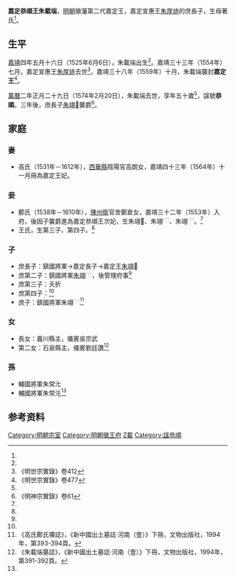 '''嘉定恭順王朱載㙐'''{{BD|1525年|6月6日|1574年|2月20日|catIdx=Z朱}}，[[明朝|明朝]]徽藩第二代嘉定王，嘉定宣惠王[[朱厚焃|朱厚焃]]的庶長子，生母著氏<ref name=zai/>。

==生平==
[[嘉靖|嘉靖]]四年五月十六日（1525年6月6日），朱載㙐出生<ref name=zai/>。嘉靖三十三年（1554年）七月，嘉定宣惠王[[朱厚焃|朱厚焃]]去世<ref>《明世宗實錄》卷412</ref>。嘉靖三十八年（1559年）十月，朱載㙐襲封'''嘉定王'''<ref>《明世宗實錄》卷477</ref>。

[[萬曆|萬曆]]二年正月二十九日（1574年2月20日），朱載㙐去世，享年五十歲<ref name=zai/>，諡號'''恭順'''。三年後，庶長子[[朱翊𰼡|朱翊𰼡]]襲爵<ref>《明神宗實錄》卷61</ref>。

==家庭==
===妻===
*高氏（1531年－1612年），[[西華縣|西華縣]]陰陽官高朗女，嘉靖四十三年（1564年）十一月冊為嘉定王妃。

===妾===
*鄭氏（1538年－1610年），[[陳州衛|陳州衛]]官舍鄭倉女，嘉靖三十二年（1553年）入府，後因子襲爵進為嘉定恭順王次妃，生朱翊𰼡、朱翊[[File:⿰金毣.png|15px]]、朱翊[[File:⿰金豸.png|15px]]。<ref name=gg/>
*王氏，生第三子、第四子。<ref name=zai/>

===子===
*庶長子：鎮國將軍→嘉定長子→嘉定王[[朱翊𰼡|朱翊𰼡]]
*庶第二子：鎮國將軍[[朱翊⿰金毣|朱翊]][[File:⿰金毣.png|15px]]，後管理府事<ref name=gg/>
*庶第三子：夭折
*庶第四子：<ref name=zai/>
*庶子：鎮國將軍朱翊[[File:⿰金豸.png|15px]]<ref name=gg>《高氏鄭氏壙誌》，《新中國出土墓誌·河南（壹）》下冊，文物出版社，1994年，第393-394頁。</ref>

===女===
*長女：義川縣主，儀賓吳宗武
*第二女：石泉縣主，儀賓劉廷讚<ref name=zai>《朱載㙐墓誌》，《新中國出土墓誌·河南（壹）》下冊，文物出版社，1994年，第391-392頁。</ref>

===孫===
*輔國將軍朱常㲺
*輔國將軍朱常汑<ref name=gg/>

==参考资料==
{{reflist|2}}

{{s-start}}
{{s-bef|before=父宣惠王[[朱厚焃|朱厚焃]]}}
{{s-ttl|title=[[明朝藩王列表_(徽王系)#嘉定國|明嘉定國國王]]|years=1559年－1574年}}
{{s-aft|after=子[[朱翊𰼡|朱翊𰼡]]}}
{{end}}

[[Category:明朝宗室|Category:明朝宗室]]
[[Category:明朝徽王府|Category:明朝徽王府]]
[[Category:朱姓|Z載]]
[[Category:諡恭順|Category:諡恭順]]